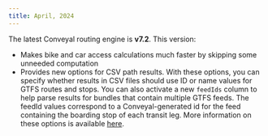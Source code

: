 ```yaml
---
title: April, 2024
---
```


The latest Conveyal routing engine is **v7.2**. This version:
- Makes bike and car access calculations much faster by skipping some unneeded computation
- Provides new options for CSV path results. With these options, you can specify whether results in CSV files should use ID or name values for GTFS routes and stops. You can also activate a new `feedIds` column to help parse results for bundles that contain multiple GTFS feeds. <!-- truncate -->The feedId values correspond to a Conveyal-generated id for the feed containing the boarding stop of each transit leg. More information on these options is available [here](/guides/compute-freeform#csv-options).
